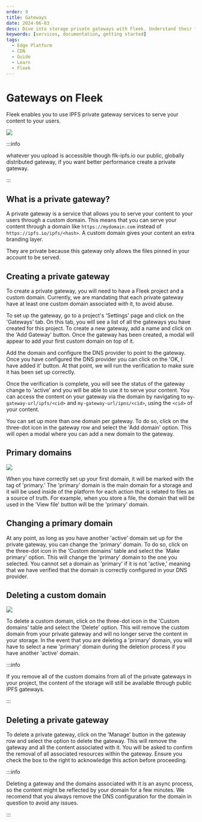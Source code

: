 ```yaml
---
order: 9
title: Gateways
date: 2024-06-03
desc: Dive into storage private gateways with Fleek. Understand their functionality, set up custom domains and manage content delivery seamlessly.
keywords: [services, documentation, getting started]
tags:
  - Edge Platform
  - CDN
  - Guide
  - Learn
  - Fleek
---
```


# Gateways on Fleek

Fleek enables you to use IPFS private gateway services to serve your content to your users.

![](./overview.svg)

:::info

whatever you upload is accessible though flk-ipfs.io our public, globally distributed gateway, if you want better performance create a private gateway.

:::

<div className="my-12 bg-gray-dark-6 p-[1px]" />

## What is a private gateway?

A private gateway is a service that allows you to serve your content to your users through a custom domain. This means that you can serve your content through a domain like `https://mydomain.com` instead of `https://ipfs.io/ipfs/<hash>`. A custom domain gives your content an extra branding layer.

They are private because this gateway only allows the files pinned in your account to be served.

## Creating a private gateway

To create a private gateway, you will need to have a Fleek project and a custom domain. Currently, we are mandating that each private gateway have at least one custom domain associated with it, to avoid abuse.

To set up the gateway, go to a project's 'Settings' page and click on the 'Gateways' tab. On this tab, you will see a list of all the gateways you have created for this project. To create a new gateway, add a name and click on the 'Add Gateway' button. Once the gateway has been created, a modal will appear to add your first custom domain on top of it.

Add the domain and configure the DNS provider to point to the gateway. Once you have configured the DNS provider you can click on the 'OK, I have added it' button. At that point, we will run the verification to make sure it has been set up correctly.

Once the verification is complete, you will see the status of the gateway change to 'active' and you will be able to use it to serve your content. You can access the content on your gateway via the domain by navigating to `my-gateway-url/ipfs/<cid>` and `my-gateway-url/ipns/<cid>`, using the `<cid>` of your content.

You can set up more than one domain per gateway. To do so, click on the three-dot icon in the gateway row and select the 'Add domain' option. This will open a modal where you can add a new domain to the gateway.

## Primary domains

![](./domains.svg)

When you have correctly set up your first domain, it will be marked with the tag of 'primary.' The 'primary' domain is the main domain for a storage and it will be used inside of the platform for each action that is related to files as a source of truth. For example, when you store a file, the domain that will be used in the 'View file' button will be the 'primary' domain.

## Changing a primary domain

At any point, as long as you have another 'active' domain set up for the private gateway, you can change the 'primary' domain. To do so, click on the three-dot icon in the 'Custom domains' table and select the `Make primary' option. This will change the 'primary' domain to the one you selected. You cannot set a domain as 'primary' if it is not 'active,' meaning that we have verified that the domain is correctly configured in your DNS provider.

## Deleting a custom domain

![](./delete-domain.svg)

To delete a custom domain, click on the three-dot icon in the 'Custom domains' table and select the 'Delete' option. This will remove the custom domain from your private gateway and will no longer serve the content in your storage. In the event that you are deleting a 'primary' domain, you will have to select a new 'primary' domain during the deletion process if you have another 'active' domain.

:::info

If you remove all of the custom domains from all of the private gateways in your project, the content of the storage will still be available through public IPFS gateways.

:::

## Deleting a private gateway

To delete a private gateway, click on the 'Manage' button in the gateway row and select the option to delete the gateway. This will remove the gateway and all the content associated with it. You will be asked to confirm the removal of all associated resources within the gateway. Ensure you check the box to the right to acknowledge this action before proceeding.

:::info

Deleting a gateway and the domains associated with it is an async process, so the content might be reflected by your domain for a few minutes. We recomend that you always remove the DNS configuration for the domain in question to avoid any issues.

:::

